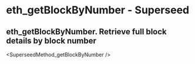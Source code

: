 # eth_getBlockByNumber - Superseed

## eth_getBlockByNumber. Retrieve full block details by block number


<SuperseedMethod_getBlockByNumber />
